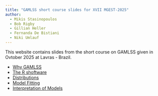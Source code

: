 ```yaml
---
title: "GAMLSS short course slides for XVII MGEST-2025"
author:
  - Mikis Stasinopoulos
  - Bob Rigby
  - Gillian Heller
  - Fernanda De Bistiani  
  - Niki Umlauf  
---
```


This website contains slides from the short course on GAMLSS given in Ovtober 2025 at Lavras - Brazil.

-   [Why GAMLSS](Why_GAMLSS.qmd)
-   [The R shoftware](TheRsoftware.qmd)
-   [Distributions](Distributions.qmd)
-   [Model Fitting](fitting.qmd)
-   [Interpretation of Models](Interpret.qmd)
